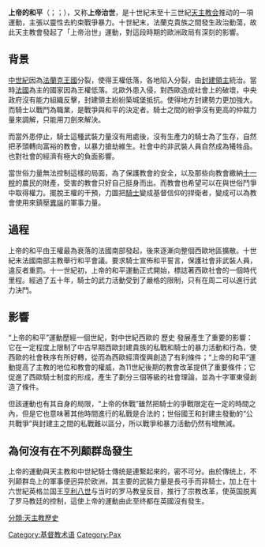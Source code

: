 {{Unreferenced|time=2020-05-02T13:50:20+00:00}} 

'''上帝的和平'''（{{lang-la|Pax et treuga Dei}}；{{lang-fr|Paix de Dieu}}；{{lang-ca|Pau i Treva de Déu.}}），又称'''上帝治世'''，是十世紀末至十三世紀[[天主教会|天主教会]]推动的一項運動，主張以靈性去約束戰爭暴力。十世紀末，法蘭克貴族之間發生政治動蕩，故此天主教會發起了「上帝治世」運動，對這段時期的歐洲政局有深刻的影響。

==背景==

[[中世紀|中世紀]]因為[[法蘭克王國|法蘭克王國]]分裂，使得王權低落，各地陷入分裂，由[[封建領主|封建領主]]統治。當時[[法國|法國]]為主的國家因為王權低落。北歐外患入侵，對西歐造成社會上的破壞，中央政府沒有能力組織反擊，封建領主紛紛築城堡抵抗。使得地方封建勢力更加強大。而騎士以戰鬥為職業，是戰爭與和平的決定者。騎士之間的紛爭沒有更高的仲裁力量來調解，只能用刀劍來解決。

而當外患停止，騎士這種武裝力量沒有用處後，沒有生產力的騎士為了生存，自然把矛頭轉向富裕的教會，以暴力搶劫維生。社會中的非武裝人員自然成為犧牲品。也對社會的經濟有極大的負面影響。

當世俗力量無法控制這樣的局面，為了保護教會的安全，以及那些向教會繳納[[十一稅|十一稅]]的農民的財產，受害的教會只好自己挺身而出。而教會也希望可以在與世俗鬥爭中取得權力。擺脫王權的干預，力圖把[[騎士|騎士]]變成基督信仰的捍衛者，變成可以為教會使用來鎮壓[[異端|異端]]的軍事力量。

==過程==

上帝的和平由王權最為衰落的法國南部發起，後來逐漸向整個西歐地區擴散。十世紀末法國南部主教舉行和平會議。要求騎士宣佈和平誓言，保護社會非武裝人員，違反者重罰。十一世紀初，上帝的和平運動正式開始，標誌著西歐社會的一個時代里程。經過了五十年，騎士的武力活動受到了嚴格的限制，只有在周二可以進行武力決鬥。

==影響==

“上帝的和平”運動歷經一個世紀，對中世紀西歐的 歷史 發展產生了重要的影響：它在一定程度上限制了中古早期西歐封建貴族的私戰和騎士的暴力活動和行為，使西歐的社會秩序有所好轉，從而為西歐經濟復興創造了有利條件；“上帝的和平”運動提高了主教的地位和教會的權威，為11世紀後期的教會改革提供了重要條件；它促進了西歐騎士制度的形成，產生了劃分三個等級的社會理論，並為十字軍東侵創造了條件。

但該運動也有其自身的局限，“上帝的休戰”雖然把騎士的爭戰限定在一定的時間之內，但是它也意味著其他時間進行的私戰是合法的；世俗國王和封建主發動的“公共戰爭”與封建主之間的私戰難以區分，所以戰爭和暴力活動仍然有增無減。

==為何沒有在不列颠群岛發生==

上帝的運動與天主教和中世紀騎士傳统是連繋起來的，密不可分。由於傳统上，不列颠群岛上的軍事便迥异於欧洲，其主要的武裝力量是長弓手而非騎士，加上在十六世紀英格兰国王[[亨利八世|亨利八世]]与当时的罗马教皇反目，推行了宗教改革，使英国脱离了罗马教廷的控制，這使上帝的運動由此至终都在英國沒有發生。

{{Paxes}}

[[分類:天主教歷史|分類:天主教歷史]]
[[Category:基督教术语|Category:基督教术语]]
[[Category:Pax|Category:Pax]]